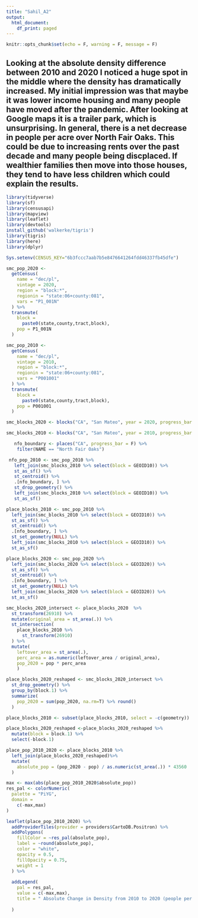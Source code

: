 ```yaml
---
title: "Sahil_A2"
output:
  html_document:
    df_print: paged
---
```

```r
knitr::opts_chunk$set(echo = F, warning = F, message = F)
```


## Looking at the absolute density difference between 2010 and 2020 I noticed a huge spot in the middle where the density has dramatically increased. My initial impression was that maybe it was lower income housing and many people have moved after the pandemic. After looking at Google maps it is a trailer park, which is unsurprising. In general, there is a net decrease in people per acre over North Fair Oaks. This could be due to increasing rents over the past decade and many people being discplaced. If wealthier families then move into those houses, they tend to have less children which could explain the results.  

```r
library(tidyverse)
library(sf)
library(censusapi)
library(mapview)
library(leaflet)
library(devtools)
install_github('walkerke/tigris')
library(tigris)
library(here)
library(dplyr)
```


```r
Sys.setenv(CENSUS_KEY="6b3fccc7aab7b5e8476641264fdd46337fb45dfe")

smc_pop_2020 <-
  getCensus(
    name = "dec/pl",
    vintage = 2020,
    region = "block:*", 
    regionin = "state:06+county:081",
    vars = "P1_001N"
  ) %>% 
  transmute(
    block =
      paste0(state,county,tract,block),
    pop = P1_001N
  )

```

<!-- # Collect 2010 decennial data -->

```r

smc_pop_2010 <-
  getCensus(
    name = "dec/pl",
    vintage = 2010,
    region = "block:*", 
    regionin = "state:06+county:081",
    vars = "P001001"
  ) %>% 
  transmute(
    block =
      paste0(state,county,tract,block),
    pop = P001001
  )

```


<!-- 2020 blocks -->
```r
smc_blocks_2020 <- blocks("CA", "San Mateo", year = 2020, progress_bar = F)
```

<!-- 2010 blocks -->
```r
smc_blocks_2010 <- blocks("CA", "San Mateo", year = 2010, progress_bar = F)
```

<!-- Shape file blocks for 2010 and nfo boundary -->

```r
   nfo_boundary <- places("CA", progress_bar = F) %>%
    filter(NAME == "North Fair Oaks")

 nfo_pop_2010 <- smc_pop_2010 %>%
   left_join(smc_blocks_2010 %>% select(block = GEOID10)) %>%
   st_as_sf() %>%
   st_centroid() %>%
   .[nfo_boundary, ] %>%
   st_drop_geometry() %>%
   left_join(smc_blocks_2010 %>% select(block = GEOID10)) %>%
   st_as_sf()
```

<!-- #Shape file blocks for 2010 -->
```r
place_blocks_2010 <- smc_pop_2010 %>% 
  left_join(smc_blocks_2010 %>% select(block = GEOID10)) %>% 
  st_as_sf() %>% 
  st_centroid() %>% 
  .[nfo_boundary, ] %>% 
  st_set_geometry(NULL) %>% 
  left_join(smc_blocks_2010 %>% select(block = GEOID10)) %>% 
  st_as_sf()
```
```r
place_blocks_2020 <- smc_pop_2020 %>% 
  left_join(smc_blocks_2020 %>% select(block = GEOID20)) %>% 
  st_as_sf() %>% 
  st_centroid() %>% 
  .[nfo_boundary, ] %>% 
  st_set_geometry(NULL) %>% 
  left_join(smc_blocks_2020 %>% select(block = GEOID20)) %>% 
  st_as_sf()
```

```r
smc_blocks_2020_intersect <- place_blocks_2020  %>%
  st_transform(26910) %>% 
  mutate(original_area = st_area(.)) %>% 
  st_intersection(
    place_blocks_2010 %>% 
      st_transform(26910)
  ) %>% 
  mutate(
    leftover_area = st_area(.),
    perc_area = as.numeric(leftover_area / original_area),
    pop_2020 = pop * perc_area
    )
```

```r
place_blocks_2020_reshaped <- smc_blocks_2020_intersect %>%
  st_drop_geometry() %>% 
  group_by(block.1) %>% 
  summarize(
    pop_2020 = sum(pop_2020, na.rm=T) %>% round()
  )
```


```r
place_blocks_2010 <- subset(place_blocks_2010, select = -c(geometry))
```

```r
place_blocks_2020_reshaped <-place_blocks_2020_reshaped %>%
  mutate(block = block.1) %>%
  select(-block.1)
```



```r
place_pop_2010_2020 <- place_blocks_2010 %>% 
  left_join(place_blocks_2020_reshaped)%>% 
  mutate(
    absolute_pop = (pop_2020 - pop) / as.numeric(st_area(.)) * 43560
  )
```
```r
max <- max(abs(place_pop_2010_2020$absolute_pop))
res_pal <- colorNumeric(
  palette = "PiYG",
  domain = 
    c(-max,max)
)
```




```r
leaflet(place_pop_2010_2020) %>% 
  addProviderTiles(provider = providers$CartoDB.Positron) %>% 
  addPolygons(
    fillColor = ~res_pal(absolute_pop),
    label = ~round(absolute_pop),
    color = "white",
    opacity = 0.5,
    fillOpacity = 0.75,
    weight = 1
  ) %>% 
  
  addLegend(
    pal = res_pal,
    value = c(-max,max),
    title = " Absolute Change in Density from 2010 to 2020 (people per acre)"
   
  )
```

